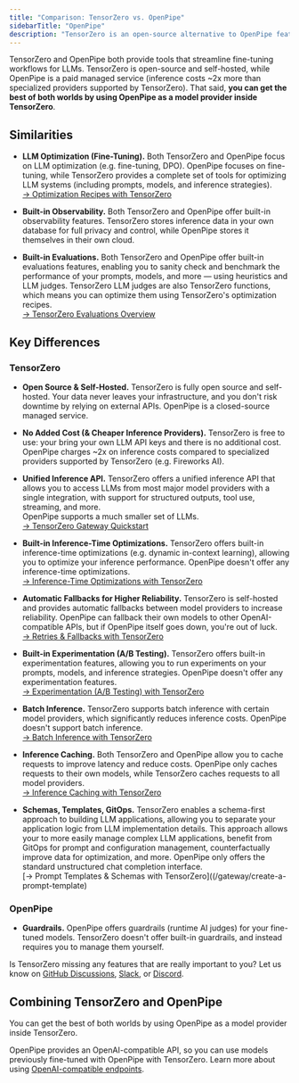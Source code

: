 ```yaml
---
title: "Comparison: TensorZero vs. OpenPipe"
sidebarTitle: "OpenPipe"
description: "TensorZero is an open-source alternative to OpenPipe featuring an LLM gateway, observability, optimization, evaluations, and experimentation."
---
```


TensorZero and OpenPipe both provide tools that streamline fine-tuning workflows for LLMs.
TensorZero is open-source and self-hosted, while OpenPipe is a paid managed service (inference costs ~2x more than specialized providers supported by TensorZero).
That said, **you can get the best of both worlds by using OpenPipe as a model provider inside TensorZero**.

## Similarities

- **LLM Optimization (Fine-Tuning).**
  Both TensorZero and OpenPipe focus on LLM optimization (e.g. fine-tuning, DPO).
  OpenPipe focuses on fine-tuning, while TensorZero provides a complete set of tools for optimizing LLM systems (including prompts, models, and inference strategies).<br />
  [→ Optimization Recipes with TensorZero](/recipes/)

- **Built-in Observability.**
  Both TensorZero and OpenPipe offer built-in observability features.
  TensorZero stores inference data in your own database for full privacy and control, while OpenPipe stores it themselves in their own cloud.

- **Built-in Evaluations.**
  Both TensorZero and OpenPipe offer built-in evaluations features, enabling you to sanity check and benchmark the performance of your prompts, models, and more &mdash; using heuristics and LLM judges.
  TensorZero LLM judges are also TensorZero functions, which means you can optimize them using TensorZero's optimization recipes.<br />
  [→ TensorZero Evaluations Overview](/evaluations/)

## Key Differences

### TensorZero

- **Open Source & Self-Hosted.**
  TensorZero is fully open source and self-hosted.
  Your data never leaves your infrastructure, and you don't risk downtime by relying on external APIs.
  OpenPipe is a closed-source managed service.

- **No Added Cost (& Cheaper Inference Providers).**
  TensorZero is free to use: your bring your own LLM API keys and there is no additional cost.
  OpenPipe charges ~2x on inference costs compared to specialized providers supported by TensorZero (e.g. Fireworks AI).

- **Unified Inference API.**
  TensorZero offers a unified inference API that allows you to access LLMs from most major model providers with a single integration, with support for structured outputs, tool use, streaming, and more.<br />
  OpenPipe supports a much smaller set of LLMs.<br />
  [→ TensorZero Gateway Quickstart](/quickstart/)

- **Built-in Inference-Time Optimizations.**
  TensorZero offers built-in inference-time optimizations (e.g. dynamic in-context learning), allowing you to optimize your inference performance.
  OpenPipe doesn't offer any inference-time optimizations.<br />
  [→ Inference-Time Optimizations with TensorZero](/gateway/guides/inference-time-optimizations/)

- **Automatic Fallbacks for Higher Reliability.**
  TensorZero is self-hosted and provides automatic fallbacks between model providers to increase reliability.
  OpenPipe can fallback their own models to other OpenAI-compatible APIs, but if OpenPipe itself goes down, you're out of luck.<br />
  [→ Retries & Fallbacks with TensorZero](/gateway/guides/retries-fallbacks/)

- **Built-in Experimentation (A/B Testing).**
  TensorZero offers built-in experimentation features, allowing you to run experiments on your prompts, models, and inference strategies.
  OpenPipe doesn't offer any experimentation features.<br />
  [→ Experimentation (A/B Testing) with TensorZero](/gateway/guides/experimentation/)

- **Batch Inference.**
  TensorZero supports batch inference with certain model providers, which significantly reduces inference costs.
  OpenPipe doesn't support batch inference.<br />
  [→ Batch Inference with TensorZero](/gateway/guides/batch-inference/)

- **Inference Caching.**
  Both TensorZero and OpenPipe allow you to cache requests to improve latency and reduce costs.
  OpenPipe only caches requests to their own models, while TensorZero caches requests to all model providers.<br />
  [→ Inference Caching with TensorZero](/gateway/guides/inference-caching/)

- **Schemas, Templates, GitOps.**
  TensorZero enables a schema-first approach to building LLM applications, allowing you to separate your application logic from LLM implementation details.
  This approach allows your to more easily manage complex LLM applications, benefit from GitOps for prompt and configuration management, counterfactually improve data for optimization, and more.
  OpenPipe only offers the standard unstructured chat completion interface.<br />
  [→ Prompt Templates & Schemas with TensorZero]((/gateway/create-a-prompt-template)

### OpenPipe

- **Guardrails.**
  OpenPipe offers guardrails (runtime AI judges) for your fine-tuned models.
  TensorZero doesn't offer built-in guardrails, and instead requires you to manage them yourself.

<Tip title="Feedback">

Is TensorZero missing any features that are really important to you? Let us know on [GitHub Discussions](https://github.com/tensorzero/tensorzero/discussions), [Slack](https://www.tensorzero.com/slack), or [Discord](https://www.tensorzero.com/discord).

</Tip>

## Combining TensorZero and OpenPipe

You can get the best of both worlds by using OpenPipe as a model provider inside TensorZero.

OpenPipe provides an OpenAI-compatible API, so you can use models previously fine-tuned with OpenPipe with TensorZero.
Learn more about using [OpenAI-compatible endpoints](/integrations/model-providers/openai-compatible/).
